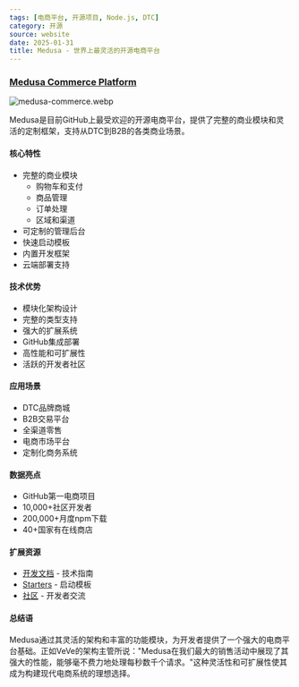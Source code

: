 ```yaml
---
tags: [电商平台, 开源项目, Node.js, DTC]
category: 开源
source: website
date: 2025-01-31
title: Medusa - 世界上最灵活的开源电商平台
---
```


### [Medusa Commerce Platform](https://medusajs.com/)

![medusa-commerce.webp](https://img.mengpeng.tech/i/2025/02/07/67a5e2ed1d6f1.webp)

Medusa是目前GitHub上最受欢迎的开源电商平台，提供了完整的商业模块和灵活的定制框架，支持从DTC到B2B的各类商业场景。

#### 核心特性

- 完整的商业模块
  - 购物车和支付
  - 商品管理
  - 订单处理
  - 区域和渠道
- 可定制的管理后台
- 快速启动模板
- 内置开发框架
- 云端部署支持

#### 技术优势

- 模块化架构设计
- 完整的类型支持
- 强大的扩展系统
- GitHub集成部署
- 高性能和可扩展性
- 活跃的开发者社区

#### 应用场景

- DTC品牌商城
- B2B交易平台
- 全渠道零售
- 电商市场平台
- 定制化商务系统

#### 数据亮点

- GitHub第一电商项目
- 10,000+社区开发者
- 200,000+月度npm下载
- 40+国家有在线商店

#### 扩展资源

- [开发文档](https://docs.medusajs.com/) - 技术指南
- [Starters](https://medusajs.com/starters) - 启动模板
- [社区](https://discord.gg/medusajs) - 开发者交流

#### 总结语

Medusa通过其灵活的架构和丰富的功能模块，为开发者提供了一个强大的电商平台基础。正如VeVe的架构主管所说："Medusa在我们最大的销售活动中展现了其强大的性能，能够毫不费力地处理每秒数千个请求。"这种灵活性和可扩展性使其成为构建现代电商系统的理想选择。 